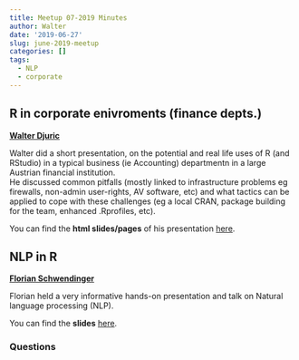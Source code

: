 ```yaml
---
title: Meetup 07-2019 Minutes
author: Walter
date: '2019-06-27'
slug: june-2019-meetup
categories: []
tags:
  - NLP
  - corporate
--- 
```


## R in corporate enivroments (finance depts.) 
[**Walter Djuric**](https://www.linkedin.com/in/walterdjuric/)

Walter did a short presentation, on the potential and real life uses of R (and RStudio) in a typical business (ie Accounting) departmentn in a large Austrian financial institution.     
He discussed common pitfalls (mostly linked to infrastructure problems eg firewalls, non-admin user-rights, AV software, etc) and what tactics can be applied to cope with these challenges (eg a local CRAN, package building for the team, enhanced .Rprofiles, etc).   

You can find the **html slides/pages** of his presentation [here](/slides/VR-2019-06-27_WDpres.html).


## NLP in R
[**Florian Schwendinger**](https://www.wu.ac.at/statmath/faculty-staff/faculty/fschwendinger)

Florian held a very informative hands-on presentation and talk on Natural language processing (NLP).  

You can find the **slides** [here](/slides/grpc.pdf).

### Questions

